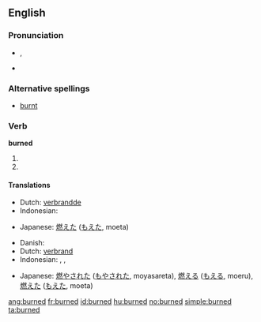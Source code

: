 ==English==

===Pronunciation===
* {{IPA|/'bʌ:(r)nd/}}, {{SAMPA|/"b3:nd/}}
* {{audio|En-us-burned.ogg|Audio (US)}}

===Alternative spellings===
* [[burnt]]

===Verb===
'''burned'''

# {{simple past of|[[burn]]}}
# {{past participle of|[[burn]]}}

====Translations====
{{trans-top|simple past of to burn}}
* Dutch: [[verbrandde]]
* Indonesian: {{t-|id|bakar|alt=membakar|xs=Indonesian}}
{{trans-mid}}
* Japanese: [[燃えた]] ([[もえた]], moeta)
{{trans-bottom}}

{{trans-top|past participle of to burn}}
* Danish: {{t|da|brændt}}
* Dutch: [[verbrand]]
* Indonesian: {{t-|id|bakar|alt=membakar|xs=Indonesian}}, {{t-|id|bakar|alt=dibakar|xs=Indonesian}}, {{t-|id|bakar|alt=terbakar|xs=Indonesian}}
{{trans-mid}}
* Japanese: [[燃やされた]] ([[もやされた]], moyasareta),  [[燃える]] ([[もえる]], moeru),  [[燃えた]] ([[もえた]], moeta)
{{trans-bottom}}

[[ang:burned]]
[[fr:burned]]
[[id:burned]]
[[hu:burned]]
[[no:burned]]
[[simple:burned]]
[[ta:burned]]